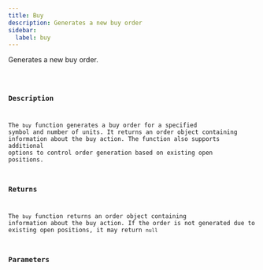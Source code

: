 ```yaml
---
title: Buy
description: Generates a new buy order
sidebar:
  label: buy
---
```



Generates a new buy order.


<Code code={code1} lang='clojure' title="example.zp" />

### Description

The `buy` function generates a buy order for a specified symbol and number of units. It returns an order object containing information about the buy action. The function also supports additional options to control order generation based on existing open positions.

### Returns

The `buy` function returns an order object containing information about the buy action. If the order is not generated due to existing open positions, it may return `null`&#x20;

### Parameters
